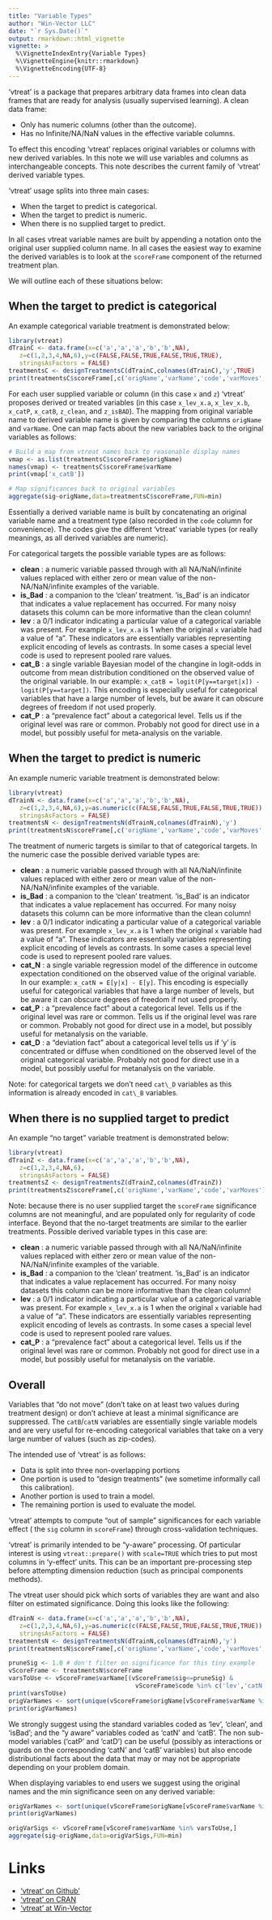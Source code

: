 ```yaml
---
title: "Variable Types"
author: "Win-Vector LLC"
date: "`r Sys.Date()`"
output: rmarkdown::html_vignette
vignette: >
  %\VignetteIndexEntry{Variable Types}
  %\VignetteEngine{knitr::rmarkdown}
  %\VignetteEncoding{UTF-8}
---
```


'vtreat' is a package that prepares arbitrary data frames into
clean data frames that are ready for analysis (usually supervised 
learning).  A clean data
frame:

- Only has numeric columns (other than the outcome).
- Has no Infinite/NA/NaN values in the effective variable columns.

To effect this encoding 'vtreat' replaces original variables or columns with new
derived variables.  In this note we will use variables and columns as interchangeable
concepts.  This note describes the current family of 'vtreat' derived variable 
types.

'vtreat' usage splits into three main cases: 

  *  When the target to predict is categorical.
  *  When the target to predict is numeric.
  *  When there is no supplied target to predict.
  
In all cases vtreat variable names are built by appending a notation 
onto the original user supplied column name.  In all cases the easiest
way to examine the derived variables is to look at the `scoreFrame` component
of the returned treatment plan.

We will outline each of these situations below:

## When the target to predict is categorical

An example categorical variable treatment is demonstrated below:

```r
library(vtreat)
dTrainC <- data.frame(x=c('a','a','a','b','b',NA),
   z=c(1,2,3,4,NA,6),y=c(FALSE,FALSE,TRUE,FALSE,TRUE,TRUE),
   stringsAsFactors = FALSE)
treatmentsC <- designTreatmentsC(dTrainC,colnames(dTrainC),'y',TRUE)
print(treatmentsC$scoreFrame[,c('origName','varName','code','varMoves','sig')])
```

For each user supplied variable or column (in this case `x` and `z`) 'vtreat'
proposes derived or treated variables (in this case `x_lev_x.a`, 
`x_lev_x.b`, `x_catP`, `x_catB`, `z_clean`, and `z_isBAD`).  The mapping
from original variable name to derived variable name is given by comparing the
columns `origName` and `varName`.  One can map facts about the new variables
back to the original variables as follows:

```r
# Build a map from vtreat names back to reasonable display names
vmap <- as.list(treatmentsC$scoreFrame$origName)
names(vmap) <- treatmentsC$scoreFrame$varName
print(vmap['x_catB'])

# Map significances back to original variables
aggregate(sig~origName,data=treatmentsC$scoreFrame,FUN=min)
```

Essentially a derived variable name is built by concatenating an original variable name and
a treatment type (also recorded in the `code` column for convenience).  The codes
give the different 'vtreat' variable types (or really meanings, as all derived
variables are numeric).

For categorical targets the possible variable types are as follows:

  *  **clean** : a numeric variable passed through with all NA/NaN/infinite values replaced with either zero or mean value of the non-NA/NaN/infinite examples of the variable.
  *  **is\_Bad** : a companion to the 'clean' treatment.  'is\_Bad' is an indicator that indicates a value replacement has occurred.  For many noisy datasets this column can be more informative than the clean column!
  *  **lev** : a 0/1 indicator indicating a particular value of a categorical variable was present.  For example `x_lev_x.a` is 1 when the original `x` variable had a value of "a".  These indicators are essentially variables representing explicit encoding of levels as contrasts. In some cases a special level code is used to represent pooled rare values.
  *  **cat\_B** : a single variable Bayesian model of the changine in logit-odds in outcome from mean distribution conditioned on the observed value of the original variable.  In our example: `x_catB = logit(P[y==target|x]) - logit(P[y==target])`.  This encoding is especially useful for categorical variables that have a large number of levels, but be aware it can obscure degrees of freedom if not used properly.
  *  **cat\_P** : a "prevalence fact" about a categorical level.  Tells us if the original level was rare or common. Probably not good for direct use in a model, but possibly useful for meta-analysis on the variable.
 
## When the target to predict is numeric

An example numeric variable treatment is demonstrated below:

```r
library(vtreat)
dTrainN <- data.frame(x=c('a','a','a','b','b',NA),
   z=c(1,2,3,4,NA,6),y=as.numeric(c(FALSE,FALSE,TRUE,FALSE,TRUE,TRUE)),
   stringsAsFactors = FALSE)
treatmentsN <- designTreatmentsN(dTrainN,colnames(dTrainN),'y')
print(treatmentsN$scoreFrame[,c('origName','varName','code','varMoves','sig')])
```

The treatment of numeric targets is similar to that of categorical targets.  In the numeric
case the possible derived variable types are:

  * **clean** : a numeric variable passed through with all NA/NaN/infinite values replaced with either zero or mean value of the non-NA/NaN/infinite examples of the variable.
  *  **is\_Bad** : a companion to the 'clean' treatment.  'is\_Bad' is an indicator that indicates a value replacement has occurred.  For many noisy datasets this column can be more informative than the clean column!
  *  **lev** : a 0/1 indicator indicating a particular value of a categorical variable was present.  For example `x_lev_x.a` is 1 when the original `x` variable had a value of "a".  These indicators are essentially variables representing explicit encoding of levels as contrasts.  In some cases a special level code is used to represent pooled rare values.
  *  **cat\_N** : a single variable regression model of the difference in outcome expectation conditioned on the observed value of the original variable.  In our example: `x_catN = E[y|x] - E[y]`.  This encoding is especially useful for categorical variables that have a large number of levels, but be aware it can obscure degrees of freedom if not used properly.
  *  **cat\_P** : a "prevalence fact" about a categorical level.  Tells us if the original level was rare or common. Tells us if the original level was rare or common. Probably not good for direct use in a model, but possibly useful for metanalysis on the variable.
  *  **cat\_D** : a "deviation fact" about a categorical level tells us if 'y' is concentrated or diffuse when conditioned on the observed level of the original categorical variable. Probably not good for direct use in a model, but possibly useful for metanalysis on the variable.
  
Note: for categorical targets we don't need `cat\_D` variables as this information is
already encoded in `cat\_B` variables.


## When there is no supplied target to predict

An example "no target" variable treatment is demonstrated below:

```r
library(vtreat)
dTrainZ <- data.frame(x=c('a','a','a','b','b',NA),
   z=c(1,2,3,4,NA,6),
   stringsAsFactors = FALSE)
treatmentsZ <- designTreatmentsZ(dTrainZ,colnames(dTrainZ))
print(treatmentsZ$scoreFrame[,c('origName','varName','code','varMoves')])
```

Note: because there is no user supplied target the `scoreFrame` significance
columns are not meaningful, and are populated only for regularity of 
code interface.  Beyond that the no-target treatments are similar to the earlier treatments.
Possible derived variable types in this case are:

  *  **clean** : a numeric variable passed through with all NA/NaN/infinite values replaced with either zero or mean value of the non-NA/NaN/infinite examples of the variable.
  *  **is\_Bad** : a companion to the 'clean' treatment.  'is\_Bad' is an indicator that indicates a value replacement has occurred.  For many noisy datasets this column can be more informative than the clean column!
  *  **lev** : a 0/1 indicator indicating a particular value of a categorical variable was present.  For example `x_lev_x.a` is 1 when the original `x` variable had a value of "a".  These indicators are essentially variables representing explicit encoding of levels as contrasts. In some cases a special level code is used to represent pooled rare values.
  *  **cat\_P** : a "prevalence fact" about a categorical level.  Tells us if the original level was rare or common. Probably not good for direct use in a model, but possibly useful for metanalysis on the variable.

## Overall

Variables that "do not move" (don't take on at least two values during treatment design)
or don't achieve at least a minimal significance are suppressed.  The `catB`/`catN` variables
are essentially single variable models and are very useful for re-encoding categorical
variables that take on a very large number of values (such as zip-codes).

The intended use of 'vtreat' is as follows:

  *  Data is split into three non-overlapping portions
  *  One portion is used to "design treatments" (we sometime informally call this calibration).
  *  Another portion is used to train a model.
  *  The remaining portion is used to evaluate the model.
  
'vtreat' attempts to compute "out of sample" significances for each variable effect (
the `sig` column in `scoreFrame`) through cross-validation techniques.
  
'vtreat' is primarily intended to be "y-aware" processing.  Of particular interest is
using `vtreat::prepare()` with `scale=TRUE` which tries to put most columns in 'y-effect'
units. This can be an important pre-processing step before attempting dimension reduction
(such as principal components methods).

The vtreat user should pick which sorts of variables they are want and also filter on estimated 
significance.  Doing this looks like the following:

```r
dTrainN <- data.frame(x=c('a','a','a','b','b',NA),
   z=c(1,2,3,4,NA,6),y=as.numeric(c(FALSE,FALSE,TRUE,FALSE,TRUE,TRUE)),
   stringsAsFactors = FALSE)
treatmentsN <- designTreatmentsN(dTrainN,colnames(dTrainN),'y')
print(treatmentsN$scoreFrame[,c('origName','varName','code','varMoves','sig')])

pruneSig <- 1.0 # don't filter on significance for this tiny example
vScoreFrame <- treatmentsN$scoreFrame
varsToUse <- vScoreFrame$varName[(vScoreFrame$sig<=pruneSig) &
                                   vScoreFrame$code %in% c('lev','catN','clean','isBad')]
print(varsToUse)
origVarNames <- sort(unique(vScoreFrame$origName[vScoreFrame$varName %in% varsToUse]))
print(origVarNames)
```

We strongly suggest using the standard variables coded as 'lev', 'clean', and 'isBad'; and the "y aware" variables coded as 'catN' and 'catB'.  The non sub-model variables ('catP' and 'catD') can be useful (possibly as interactions or guards on the corresponding 'catN' and 'catB' variables) but also encode distributional facts about the data that may
or may not be appropriate depending on your problem domain.

When displaying variables to end users we suggest using the original names and 
the min significance seen on any derived variable:

```r
origVarNames <- sort(unique(vScoreFrame$origName[vScoreFrame$varName %in% varsToUse]))
print(origVarNames)

origVarSigs <- vScoreFrame[vScoreFrame$varName %in% varsToUse,]
aggregate(sig~origName,data=origVarSigs,FUN=min)
```

# Links

  *  ['vtreat' on Github'](https://github.com/WinVector/vtreat)
  *  ['vtreat' on CRAN](https://cran.r-project.org/package=vtreat)
  *  ['vtreat' at Win-Vector](http://www.win-vector.com/blog/tag/variable-treatment/)



